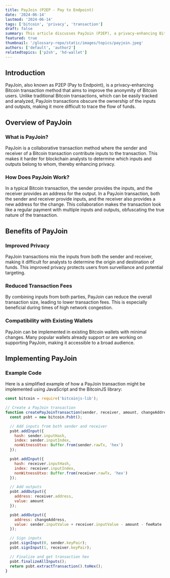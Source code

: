 ```yaml
---
title: PayJoin (P2EP - Pay to Endpoint)
date: '2024-06-14'
lastmod: '2024-06-14'
tags: ['bitcoin', 'privacy', 'transaction']
draft: false
summary: This article discusses PayJoin (P2EP), a privacy-enhancing Bitcoin transaction method, explaining its benefits, how it works, and providing code examples.
featured: true
thumbnail: '/glossary-repo/static/images/topics/payjoin.jpeg'
authors: ['default', 'author2']
relatedtopics: ['p2sh', 'hd-wallet']
---
```


## Introduction

PayJoin, also known as P2EP (Pay to Endpoint), is a privacy-enhancing Bitcoin transaction method that aims to improve the anonymity of Bitcoin users. Unlike traditional Bitcoin transactions, which can be easily tracked and analyzed, PayJoin transactions obscure the ownership of the inputs and outputs, making it more difficult to trace the flow of funds.

## Overview of PayJoin

### What is PayJoin?

PayJoin is a collaborative transaction method where the sender and receiver of a Bitcoin transaction contribute inputs to the transaction. This makes it harder for blockchain analysts to determine which inputs and outputs belong to whom, thereby enhancing privacy.

### How Does PayJoin Work?

In a typical Bitcoin transaction, the sender provides the inputs, and the receiver provides an address for the output. In a PayJoin transaction, both the sender and receiver provide inputs, and the receiver also provides a new address for the change. This collaboration makes the transaction look like a regular payment with multiple inputs and outputs, obfuscating the true nature of the transaction.

## Benefits of PayJoin

### Improved Privacy

PayJoin transactions mix the inputs from both the sender and receiver, making it difficult for analysts to determine the origin and destination of funds. This improved privacy protects users from surveillance and potential targeting.

### Reduced Transaction Fees

By combining inputs from both parties, PayJoin can reduce the overall transaction size, leading to lower transaction fees. This is especially beneficial during times of high network congestion.

### Compatibility with Existing Wallets

PayJoin can be implemented in existing Bitcoin wallets with minimal changes. Many popular wallets already support or are working on supporting PayJoin, making it accessible to a broad audience.

## Implementing PayJoin

### Example Code

Here is a simplified example of how a PayJoin transaction might be implemented using JavaScript and the BitcoinJS library:

```js
const bitcoin = require('bitcoinjs-lib');

// Create a PayJoin transaction
function createPayJoinTransaction(sender, receiver, amount, changeAddress, feeRate) {
  const psbt = new bitcoin.Psbt();

  // Add inputs from both sender and receiver
  psbt.addInput({
    hash: sender.inputHash,
    index: sender.inputIndex,
    nonWitnessUtxo: Buffer.from(sender.rawTx, 'hex')
  });

  psbt.addInput({
    hash: receiver.inputHash,
    index: receiver.inputIndex,
    nonWitnessUtxo: Buffer.from(receiver.rawTx, 'hex')
  });

  // Add outputs
  psbt.addOutput({
    address: receiver.address,
    value: amount
  });

  psbt.addOutput({
    address: changeAddress,
    value: sender.inputValue + receiver.inputValue - amount - feeRate
  });

  // Sign inputs
  psbt.signInput(0, sender.keyPair);
  psbt.signInput(1, receiver.keyPair);

  // Finalize and get transaction hex
  psbt.finalizeAllInputs();
  return psbt.extractTransaction().toHex();
}
